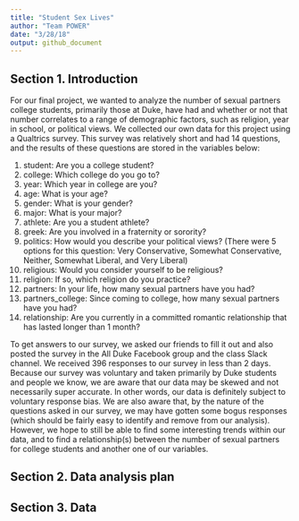 ```yaml
---
title: "Student Sex Lives"
author: "Team POWER"
date: "3/28/18"
output: github_document
---
```


## Section 1. Introduction

For our final project, we wanted to analyze the number of sexual partners college students, primarily those at Duke, have had and whether or not that number correlates to a range of demographic factors, such as religion, year in school, or political views. We collected our own data for this project using a Qualtrics survey. This survey was relatively short and had 14 questions, and the results of these questions are stored in the variables below:

  1. student: Are you a college student?
  2. college: Which college do you go to?
  3. year: Which year in college are you?
  4. age: What is your age?
  5. gender: What is your gender?
  6. major: What is your major?
  7. athlete: Are you a student athlete?
  8. greek: Are you involved in a fraternity or sorority?
  9. politics: How would you describe your political views? (There were 5 options for this question: Very Conservative, Somewhat Conservative, Neither, Somewhat Liberal, and Very Liberal)
  10. religious: Would you consider yourself to be religious?
  11. religion: If so, which religion do you practice?
  12. partners: In your life, how many sexual partners have you had?
  13. partners_college: Since coming to college, how many sexual partners have you had?
  14. relationship: Are you currently in a committed romantic relationship that has lasted longer than 1 month?

To get answers to our survey, we asked our friends to fill it out and also posted the survey in the All Duke Facebook group and the class Slack channel. We received 396 responses to our survey in less than 2 days. Because our survey was voluntary and taken primarily by Duke students and people we know, we are aware that our data may be skewed and not necessarily super accurate. In other words, our data is definitely subject to voluntary response bias. We are also aware that, by the nature of the questions asked in our survey, we may have gotten some bogus responses (which should be fairly easy to identify and remove from our analysis). However, we hope to still be able to find some interesting trends within our data, and to find a relationship(s) between the number of sexual partners for college students and another one of our variables. 

## Section 2. Data analysis plan

## Section 3. Data
